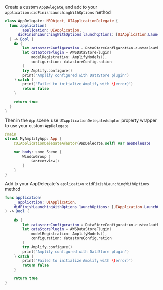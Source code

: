 <BlockSwitcher>
<Block name="SwiftUI">

Create a custom `AppDelegate`, and add to your `application:didFinishLaunchingWithOptions` method

```swift
class AppDelegate: NSObject, UIApplicationDelegate {
  func application(
      _ application: UIApplication,
      didFinishLaunchingWithOptions launchOptions: [UIApplication.LaunchOptionsKey: Any]?
  ) -> Bool {
    do {
        let datastoreConfiguration = DataStoreConfiguration.custom(authModeStrategy: .multiAuth)
        let dataStorePlugin = AWSDataStorePlugin(
            modelRegistration: AmplifyModels(),
            configuration: datastoreConfiguration
        )
        try Amplify.configure()
        print("Amplify configured with DataStore plugin")
    } catch {
        print("Failed to initialize Amplify with \(error)")
        return false
    }

    return true
  }
}
```

Then in the `App` scene, use `UIApplicationDelegateAdaptor` property wrapper to use your custom `AppDelegate`

```swift
@main
struct MyAmplifyApp: App {
    @UIApplicationDelegateAdaptor(AppDelegate.self) var appDelegate

    var body: some Scene {
        WindowGroup {
            ContentView()
        }
    }
}
```
</Block>
<Block name="UIKit">

Add to your AppDelegate's `application:didFinishLaunchingWithOptions` method

```swift
func application(
    _ application: UIApplication,
    didFinishLaunchingWithOptions launchOptions: [UIApplication.LaunchOptionsKey: Any]?
) -> Bool {

    do {
        let datastoreConfiguration = DataStoreConfiguration.custom(authModeStrategy: .multiAuth)
        let dataStorePlugin = AWSDataStorePlugin(
            modelRegistration: AmplifyModels(),
            configuration: datastoreConfiguration
        )
        try Amplify.configure()
        print("Amplify configured with DataStore plugin")
    } catch {
        print("Failed to initialize Amplify with \(error)")
        return false
    }

    return true
}
```
</Block>
</BlockSwitcher>
